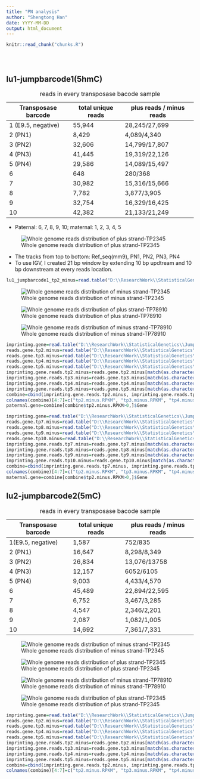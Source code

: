 ```yaml
---
title: "PN analysis"
author: "Shengtong Han"
date: YYYY-MM-DD
output: html_document
---
```


<!-- The file analysis/chunks.R contains chunks that define default settings
shared across the workflowr files. -->
```r
knitr::read_chunk("chunks.R")
```

<!-- Update knitr chunk options -->
```r
```

<!-- Insert the date the file was last updated -->
```r
```

<!-- Insert the code version (Git commit SHA1) if Git repository exists and R
 package git2r is installed -->
```r
```

<!-- Add your analysis here -->

## lu1-jumpbarcode1(5hmC)

Transposase barcode  | total unique reads | plus reads / minus reads
----|-------|----------
1 (E9.5, negative)| 55,944| 28,245/27,699
2 (PN1)|8,429|4,089/4,340
3 (PN2)| 32,606| 14,799/17,807
4 (PN3)| 41,445 | 19,319/22,126
5 (PN4)| 29,586| 14,089/15,497
6| 648 | 280/368
7| 30,982 | 15,316/15,666
8| 7,782 | 3,877/3,905
9| 32,754 | 16,329/16,425
10| 42,382 | 21,133/21,249
Table: reads in every transposase bacode sample 

* Paternal: 6, 7, 8, 9, 10; maternal: 1, 2, 3, 4, 5



![Whole genome reads distribution of plus strand-TP2345 ](figure/lu1_jumpbarcode1/lu1_jumpbarcode1_tp2345_plus.png)

* The tracks from top to bottom: Ref_seq(mm9), PN1, PN2, PN3, PN4
* To use IGV, I created 21 bp window by extending 10 bp updtream and 10 bp downstream at every reads location. 


```r

lu1_jumpbarcode1_tp2_minus=read.table("D:\\ResearchWork\\StatisticalGenetics\\JumpSeq\\PGC\\lu1_jumpbarcode1\\CHe-LHu-1_S1_R1_001_jump_TGACTCG.umi_encoded_adaptor_removed_no_mismatch_sorted_dedup_TP02.bam.minus.cove.base.level.shiftonebase.bed", header=T)
```





![Whole genome reads distribution of minus strand-TP2345 ](figure/lu1_jumpbarcode1/lu1_jumpbarcode1_tp2345_minus.png)


![Whole genome reads distribution of plus strand-TP78910 ](figure/lu1_jumpbarcode1/lu1_jumpbarcode1_tp78910_plus.png)


![Whole genome reads distribution of minus strand-TP78910 ](figure/lu1_jumpbarcode1/lu1_jumpbarcode1_tp78910_minus.png)



```r
imprinting.gene=read.table("D:\\ResearchWork\\StatisticalGenetics\\JumpSeq\\MouseGenome\\imprinting_genes.txt", header=T)
reads.gene.tp2.minus=read.table("D:\\ResearchWork\\StatisticalGenetics\\JumpSeq\\PGC\\lu1_jumpbarcode1\\umi_encoded_adaptor_removed_no_mismatch_sorted_dedup_TP02.bam.minus.cove.base.level.shiftonebase.txt", header=T)
reads.gene.tp3.minus=read.table("D:\\ResearchWork\\StatisticalGenetics\\JumpSeq\\PGC\\lu1_jumpbarcode1\\umi_encoded_adaptor_removed_no_mismatch_sorted_dedup_TP03.bam.minus.cove.base.level.shiftonebase.txt", header=T)
reads.gene.tp4.minus=read.table("D:\\ResearchWork\\StatisticalGenetics\\JumpSeq\\PGC\\lu1_jumpbarcode1\\umi_encoded_adaptor_removed_no_mismatch_sorted_dedup_TP04.bam.minus.cove.base.level.shiftonebase.txt", header=T)
reads.gene.tp5.minus=read.table("D:\\ResearchWork\\StatisticalGenetics\\JumpSeq\\PGC\\lu1_jumpbarcode1\\umi_encoded_adaptor_removed_no_mismatch_sorted_dedup_TP05.bam.minus.cove.base.level.shiftonebase.txt", header=T)
imprinting.gene.reads.tp2.minus=reads.gene.tp2.minus[match(as.character(imprinting.gene$Gene), reads.gene.tp2.minus$Gene),]
imprinting.gene.reads.tp3.minus=reads.gene.tp3.minus[match(as.character(imprinting.gene$Gene), reads.gene.tp3.minus$Gene),]
imprinting.gene.reads.tp4.minus=reads.gene.tp4.minus[match(as.character(imprinting.gene$Gene), reads.gene.tp4.minus$Gene),]
imprinting.gene.reads.tp5.minus=reads.gene.tp5.minus[match(as.character(imprinting.gene$Gene), reads.gene.tp5.minus$Gene),]
combine=cbind(imprinting.gene.reads.tp2.minus, imprinting.gene.reads.tp3.minus$RPKM, imprinting.gene.reads.tp4.minus$RPKM, imprinting.gene.reads.tp5.minus$RPKM)
colnames(combine)[4:7]=c("tp2.minus.RPKM", "tp3.minus.RPKM", "tp4.minus.RPKM", "tp5.minus.RPKM")
paternal.gene=combine[combine$tp2.minus.RPKM>0,]$Gene
```



```r
imprinting.gene=read.table("D:\\ResearchWork\\StatisticalGenetics\\JumpSeq\\MouseGenome\\imprinting_genes.txt", header=T)
reads.gene.tp7.minus=read.table("D:\\ResearchWork\\StatisticalGenetics\\JumpSeq\\PGC\\lu1_jumpbarcode1\\umi_encoded_adaptor_removed_no_mismatch_sorted_dedup_TP07.bam.minus.cove.base.level.shiftonebase.txt", header=T)
reads.gene.tp8.minus=read.table("D:\\ResearchWork\\StatisticalGenetics\\JumpSeq\\PGC\\lu1_jumpbarcode1\\umi_encoded_adaptor_removed_no_mismatch_sorted_dedup_TP08.bam.minus.cove.base.level.shiftonebase.txt", header=T)
reads.gene.tp9.minus=read.table("D:\\ResearchWork\\StatisticalGenetics\\JumpSeq\\PGC\\lu1_jumpbarcode1\\umi_encoded_adaptor_removed_no_mismatch_sorted_dedup_TP09.bam.minus.cove.base.level.shiftonebase.txt", header=T)
reads.gene.tp10.minus=read.table("D:\\ResearchWork\\StatisticalGenetics\\JumpSeq\\PGC\\lu1_jumpbarcode1\\umi_encoded_adaptor_removed_no_mismatch_sorted_dedup_TP10.bam.minus.cove.base.level.shiftonebase.txt", header=T)
imprinting.gene.reads.tp7.minus=reads.gene.tp7.minus[match(as.character(imprinting.gene$Gene), reads.gene.tp7.minus$Gene),]
imprinting.gene.reads.tp8.minus=reads.gene.tp8.minus[match(as.character(imprinting.gene$Gene), reads.gene.tp8.minus$Gene),]
imprinting.gene.reads.tp9.minus=reads.gene.tp9.minus[match(as.character(imprinting.gene$Gene), reads.gene.tp9.minus$Gene),]
imprinting.gene.reads.tp10.minus=reads.gene.tp10.minus[match(as.character(imprinting.gene$Gene), reads.gene.tp10.minus$Gene),]
combine=cbind(imprinting.gene.reads.tp7.minus, imprinting.gene.reads.tp8.minus$RPKM, imprinting.gene.reads.tp9.minus$RPKM, imprinting.gene.reads.tp10.minus$RPKM)
colnames(combine)[4:7]=c("tp2.minus.RPKM", "tp3.minus.RPKM", "tp4.minus.RPKM", "tp5.minus.RPKM")
maternal.gene=combine[combine$tp2.minus.RPKM>0,]$Gene

```



## lu2-jumpbarcode2(5mC)

Transposase barcode  | total unique reads | plus reads / minus reads
----|-------|----------
1(E9.5, negative)| 1,587| 752/835
2 (PN1)|16,647|8,298/8,349
3 (PN2)| 26,834| 13,076/13758
4 (PN3)| 12,157 | 6052/6105
5 (PN4)| 9,003| 4,433/4,570
6| 45,489 | 22,894/22,595
7| 6,752 | 3,467/3,285
8| 4,547 | 2,346/2,201
9| 2,087 | 1,082/1,005
10| 14,692 | 7,361/7,331
Table: reads in every transposase bacode sample 

![Whole genome reads distribution of minus strand-TP2345 ](figure/lu2_jumpbarcode2/lu2_jumpbarcode2_tp2345_minus.png)


![Whole genome reads distribution of plus strand-TP2345 ](figure/lu2_jumpbarcode2/lu2_jumpbarcode2_tp2345_plus.png)


![Whole genome reads distribution of minus strand-TP78910 ](figure/lu2_jumpbarcode2/lu2_jumpbarcode2_tp78910_minus.png)


![Whole genome reads distribution of plus strand-TP2345 ](figure/lu2_jumpbarcode2/lu2_jumpbarcode2_tp2345_plus.png)

```r
imprinting.gene=read.table("D:\\ResearchWork\\StatisticalGenetics\\JumpSeq\\MouseGenome\\imprinting_genes.txt", header=T)
reads.gene.tp2.minus=read.table("D:\\ResearchWork\\StatisticalGenetics\\JumpSeq\\PGC\\lu2_jumpbarcode2\\umi_encoded_adaptor_removed_no_mismatch_sorted_dedup_TP02.bam.minus.cove.base.level.shiftonebase.txt", header=T)
reads.gene.tp3.minus=read.table("D:\\ResearchWork\\StatisticalGenetics\\JumpSeq\\PGC\\lu2_jumpbarcode2\\umi_encoded_adaptor_removed_no_mismatch_sorted_dedup_TP03.bam.minus.cove.base.level.shiftonebase.txt", header=T)
reads.gene.tp4.minus=read.table("D:\\ResearchWork\\StatisticalGenetics\\JumpSeq\\PGC\\lu2_jumpbarcode2\\umi_encoded_adaptor_removed_no_mismatch_sorted_dedup_TP04.bam.minus.cove.base.level.shiftonebase.txt", header=T)
reads.gene.tp5.minus=read.table("D:\\ResearchWork\\StatisticalGenetics\\JumpSeq\\PGC\\lu2_jumpbarcode2\\umi_encoded_adaptor_removed_no_mismatch_sorted_dedup_TP05.bam.minus.cove.base.level.shiftonebase.txt", header=T)
imprinting.gene.reads.tp2.minus=reads.gene.tp2.minus[match(as.character(imprinting.gene$Gene), reads.gene.tp2.minus$Gene),]
imprinting.gene.reads.tp3.minus=reads.gene.tp3.minus[match(as.character(imprinting.gene$Gene), reads.gene.tp3.minus$Gene),]
imprinting.gene.reads.tp4.minus=reads.gene.tp4.minus[match(as.character(imprinting.gene$Gene), reads.gene.tp4.minus$Gene),]
imprinting.gene.reads.tp5.minus=reads.gene.tp5.minus[match(as.character(imprinting.gene$Gene), reads.gene.tp5.minus$Gene),]
combine=cbind(imprinting.gene.reads.tp2.minus, imprinting.gene.reads.tp3.minus$RPKM, imprinting.gene.reads.tp4.minus$RPKM, imprinting.gene.reads.tp5.minus$RPKM)
colnames(combine)[4:7]=c("tp2.minus.RPKM", "tp3.minus.RPKM", "tp4.minus.RPKM", "tp5.minus.RPKM")

```

<!-- Insert the session information into the document -->
```r
```
